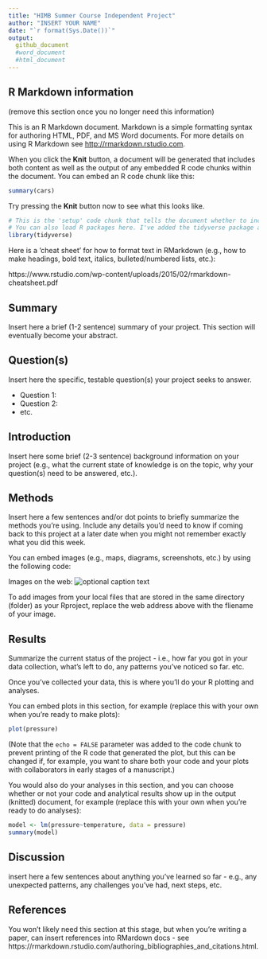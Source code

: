 ```yaml
---
title: "HIMB Summer Course Independent Project"
author: "INSERT YOUR NAME"
date: "`r format(Sys.Date())`"
output: 
  github_document
  #word_document
  #html_document
---
```


## R Markdown information 
(remove this section once you no longer need this information)

This is an R Markdown document. Markdown is a simple formatting syntax for authoring HTML, PDF, and MS Word documents. For more details on using R Markdown see <http://rmarkdown.rstudio.com>.

When you click the **Knit** button, a document will be generated that includes both content as well as the output of any embedded R code chunks within the document. You can embed an R code chunk like this:

```r
summary(cars)
```

Try pressing the **Knit** button now to see what this looks like.

```r
# This is the 'setup' code chunk that tells the document whether to include anything from your code chunks in the output (knitted) document. "include=FALSE"" says "don't include code in my output".
# You can also load R packages here. I've added the tidyverse package already since it's very useful, and you can insert here any other packages you eventually need for your analyses.
library(tidyverse)
```

Here is a 'cheat sheet' for how to format text in RMarkdown (e.g., how to make headings, bold text, italics, bulleted/numbered lists, etc.): 

https://www.rstudio.com/wp-content/uploads/2015/02/rmarkdown-cheatsheet.pdf


## Summary

Insert here a brief (1-2 sentence) summary of your project. This section will eventually become your abstract.

## Question(s)

Insert here the specific, testable question(s) your project seeks to answer.

* Question 1:
* Question 2: 
* etc.

## Introduction

Insert here some brief (2-3 sentence) background information on your project (e.g., what the current state of knowledge is on the topic, why your question(s) need to be answered, etc.).

## Methods

Insert here a few sentences and/or dot points to briefly summarize the methods you're using. Include any details you'd need to know if coming back to this project at a later date when you might not remember exactly what you did this week. 

You can embed images (e.g., maps, diagrams, screenshots, etc.) by using the following code:

Images on the web: 
![optional caption text](https://www.bestfunnies.com/wp-content/uploads/2012/08/Funny-Fish-11.jpg)

To add images from your local files that are stored in the same directory (folder) as your Rproject, replace the web address above with the fliename of your image.

## Results

Summarize the current status of the project - i.e., how far you got in your data collection, what's left to do, any patterns you've noticed so far. etc. 

Once you've collected your data, this is where you'll do your R plotting and analyses. 

You can embed plots in this section, for example (replace this with your own when you're ready to make plots):

```r
plot(pressure)
```

(Note that the `echo = FALSE` parameter was added to the code chunk to prevent printing of the R code that generated the plot, but this can be changed if, for example, you want to share both your code and your plots with collaborators in early stages of a manuscript.)

You would also do your analyses in this section, and you can choose whether or not your code and analytical results show up in the output (knitted) document, for example (replace this with your own when you're ready to do analyses):

```r
model <- lm(pressure~temperature, data = pressure)
summary(model)
```

## Discussion

insert here a few sentences about anything you've learned so far - e.g., any unexpected patterns, any challenges you've had, next steps, etc.

## References

You won't likely need this section at this stage, but when you're writing a paper, can insert references into RMardown docs - see https://rmarkdown.rstudio.com/authoring_bibliographies_and_citations.html. 
